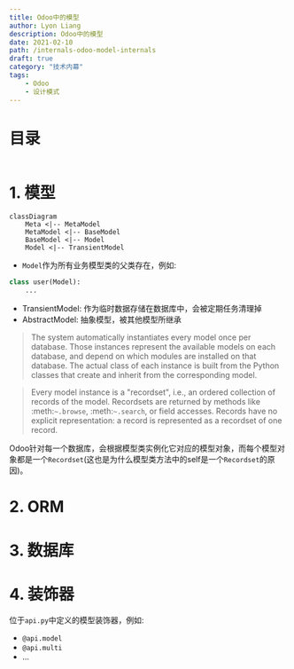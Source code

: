 ```yaml
---
title: Odoo中的模型
author: Lyon Liang
description: Odoo中的模型
date: 2021-02-10
path: /internals-odoo-model-internals
draft: true
category: "技术内幕"
tags: 
    - Odoo
    - 设计模式
---
```


# 目录

```toc
```

# 1. 模型

```mermaid
classDiagram
    Meta <|-- MetaModel
    MetaModel <|-- BaseModel
    BaseModel <|-- Model
    Model <|-- TransientModel
```

- `Model`作为所有业务模型类的父类存在，例如:

```python
class user(Model):
    ...
```

- TransientModel: 作为临时数据存储在数据库中，会被定期任务清理掉
- AbstractModel: 抽象模型，被其他模型所继承

> The system automatically instantiates every model once per database. Those
> instances represent the available models on each database, and depend on
> which modules are installed on that database. The actual class of each
> instance is built from the Python classes that create and inherit from the
> corresponding model.

> Every model instance is a "recordset", i.e., an ordered collection of
> records of the model. Recordsets are returned by methods like
> :meth:`~.browse`, :meth:`~.search`, or field accesses. Records have no
> explicit representation: a record is represented as a recordset of one
> record.

Odoo针对每一个数据库，会根据模型类实例化它对应的模型对象，而每个模型对象都是一个`Recordset`(这也是为什么模型类方法中的self是一个`Recordset`的原因)。

# 2. ORM

# 3. 数据库

# 4. 装饰器

位于`api.py`中定义的模型装饰器，例如:
- `@api.model`
- `@api.multi`
- ...